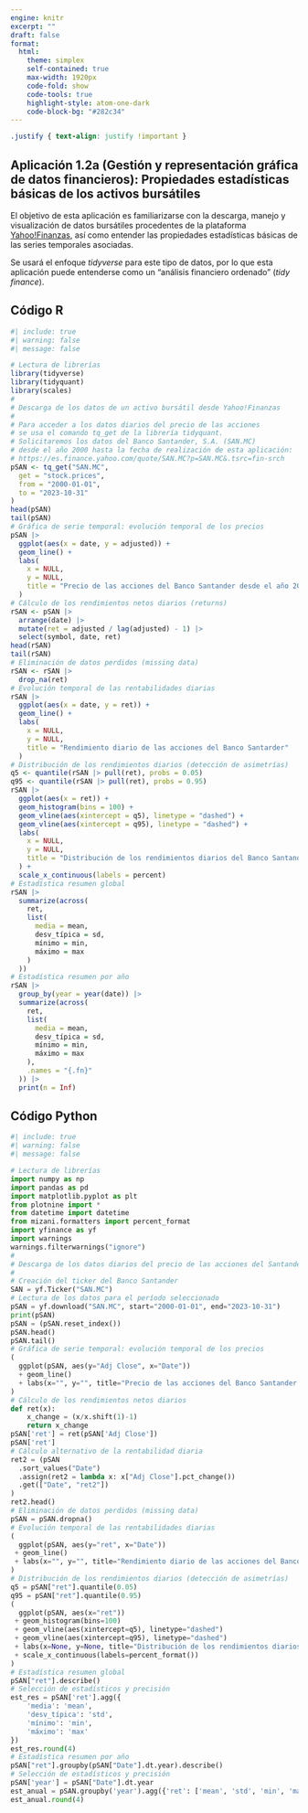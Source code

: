```yaml
---
engine: knitr
excerpt: ""
draft: false
format: 
  html:
    theme: simplex
    self-contained: true
    max-width: 1920px
    code-fold: show
    code-tools: true
    highlight-style: atom-one-dark
    code-block-bg: "#282c34"
---
```


```css
.justify { text-align: justify !important }
```

::: justify
# Aplicación 1.2a (Gestión y representación gráfica de datos financieros): Propiedades estadísticas básicas de los activos bursátiles {.unnumbered}

El objetivo de esta aplicación es familiarizarse con la descarga, manejo y visualización de datos bursátiles procedentes de la plataforma [Yahoo!Finanzas](https://es.finance.yahoo.com/), así como entender las propiedades estadísticas básicas de las series temporales asociadas. 

Se usará el enfoque *tidyverse* para este tipo de datos, por lo que esta aplicación puede entenderse como un "análisis financiero ordenado" (*tidy finance*).
:::

## Código R {.unnumbered}

```r
#| include: true
#| warning: false
#| message: false

# Lectura de librerías
library(tidyverse)
library(tidyquant)
library(scales)
#
# Descarga de los datos de un activo bursátil desde Yahoo!Finanzas
#
# Para acceder a los datos diarios del precio de las acciones 
# se usa el comando tq_get de la librería tidyquant.
# Solicitaremos los datos del Banco Santander, S.A. (SAN.MC)
# desde el año 2000 hasta la fecha de realización de esta aplicación:
# https://es.finance.yahoo.com/quote/SAN.MC?p=SAN.MC&.tsrc=fin-srch
pSAN <- tq_get("SAN.MC",
  get = "stock.prices",
  from = "2000-01-01",
  to = "2023-10-31"
)
head(pSAN)
tail(pSAN)
# Gráfica de serie temporal: evolución temporal de los precios
pSAN |>
  ggplot(aes(x = date, y = adjusted)) +
  geom_line() +
  labs(
    x = NULL,
    y = NULL,
    title = "Precio de las acciones del Banco Santander desde el año 2000 (EUR)"
  )
# Cálculo de los rendimientos netos diarios (returns)
rSAN <- pSAN |>
  arrange(date) |>
  mutate(ret = adjusted / lag(adjusted) - 1) |>
  select(symbol, date, ret)
head(rSAN)
tail(rSAN)
# Eliminación de datos perdidos (missing data)
rSAN <- rSAN |>
  drop_na(ret)
# Evolución temporal de las rentabilidades diarias
rSAN |>
  ggplot(aes(x = date, y = ret)) +
  geom_line() +
  labs(
    x = NULL,
    y = NULL,
    title = "Rendimiento diario de las acciones del Banco Santarder"
  )
# Distribución de los rendimientos diarios (detección de asimetrías)
q5 <- quantile(rSAN |> pull(ret), probs = 0.05)
q95 <- quantile(rSAN |> pull(ret), probs = 0.95)
rSAN |>
  ggplot(aes(x = ret)) +
  geom_histogram(bins = 100) +
  geom_vline(aes(xintercept = q5), linetype = "dashed") +
  geom_vline(aes(xintercept = q95), linetype = "dashed") +
  labs(
    x = NULL,
    y = NULL,
    title = "Distribución de los rendimientos diarios del Banco Santander"
  ) +
  scale_x_continuous(labels = percent)
# Estadística resumen global
rSAN |>
  summarize(across(
    ret,
    list(
      media = mean,
      desv_típica = sd,
      mínimo = min,
      máximo = max
    )
  ))
# Estadística resumen por año
rSAN |>
  group_by(year = year(date)) |>
  summarize(across(
    ret,
    list(
      media = mean,
      desv_típica = sd,
      mínimo = min,
      máximo = max
    ),
    .names = "{.fn}"
  )) |>
  print(n = Inf)
```

## Código Python {.unnumbered}

```python
#| include: true
#| warning: false
#| message: false

# Lectura de librerías
import numpy as np
import pandas as pd
import matplotlib.pyplot as plt
from plotnine import *
from datetime import datetime
from mizani.formatters import percent_format
import yfinance as yf
import warnings
warnings.filterwarnings("ignore")
#
# Descarga de los datos diarios del precio de las acciones del Santander
#
# Creación del ticker del Banco Santander
SAN = yf.Ticker("SAN.MC")
# Lectura de los datos para el período seleccionado
pSAN = yf.download("SAN.MC", start="2000-01-01", end="2023-10-31")
print(pSAN)
pSAN = (pSAN.reset_index())
pSAN.head()
pSAN.tail()
# Gráfica de serie temporal: evolución temporal de los precios
(
  ggplot(pSAN, aes(y="Adj Close", x="Date")) 
  + geom_line() 
  + labs(x="", y="", title="Precio de las acciones del Banco Santander desde el año 2000 (EUR)")
)
# Cálculo de los rendimientos netos diarios
def ret(x):
    x_change = (x/x.shift(1)-1)
    return x_change
pSAN['ret'] = ret(pSAN['Adj Close'])
pSAN['ret']
# Cálculo alternativo de la rentabilidad diaria
ret2 = (pSAN
  .sort_values("Date")
  .assign(ret2 = lambda x: x["Adj Close"].pct_change())
  .get(["Date", "ret2"])
)
ret2.head()
# Eliminación de datos perdidos (missing data)
pSAN = pSAN.dropna()
# Evolución temporal de las rentabilidades diarias
(
  ggplot(pSAN, aes(y="ret", x="Date"))
 + geom_line()
 + labs(x="", y="", title="Rendimiento diario de las acciones del Banco Santarder")
)
# Distribución de los rendimientos diarios (detección de asimetrías)
q5 = pSAN["ret"].quantile(0.05)
q95 = pSAN["ret"].quantile(0.95)
(
  ggplot(pSAN, aes(x="ret"))
 + geom_histogram(bins=100)
 + geom_vline(aes(xintercept=q5), linetype="dashed")
 + geom_vline(aes(xintercept=q95), linetype="dashed")
 + labs(x=None, y=None, title="Distribución de los rendimientos diarios del Banco Santander")
 + scale_x_continuous(labels=percent_format())
)
# Estadística resumen global
pSAN["ret"].describe()
# Selección de estadísticos y precisión
est_res = pSAN['ret'].agg({
    'media': 'mean',
    'desv_típica': 'std',
    'mínimo': 'min',
    'máximo': 'max'
})
est_res.round(4)
# Estadística resumen por año
pSAN["ret"].groupby(pSAN["Date"].dt.year).describe()
# Selección de estadísticos y precisión
pSAN['year'] = pSAN["Date"].dt.year
est_anual = pSAN.groupby('year').agg({'ret': ['mean', 'std', 'min', 'max']})
est_anual.round(4)
```
